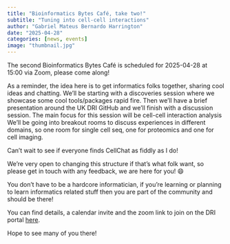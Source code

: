 ```yaml
---
title: "Bioinformatics Bytes Café, take two!"
subtitle: "Tuning into cell-cell interactions"
author: "Gabriel Mateus Bernardo Harrington"
date: "2025-04-28"
categories: [news, events]
image: "thumbnail.jpg"
---
```


The second Bioinformatics Bytes Café is scheduled for 2025-04-28 at 15:00 via Zoom, please come along!

As a reminder, the idea here is to get informatics folks together, sharing cool ideas and chatting. We'll be starting with a discoveries session where we showcase some cool tools/packages rapid fire. 
Then we'll have a brief presentation around the UK DRI GitHub and we'll finish with a discussion session.
The main focus for this session will be cell-cell interaction analysis
We'll be going into breakout rooms to discuss experiences in different domains, so one room for single cell seq, one for proteomics and one for cell imaging.

Can't wait to see if everyone finds CellChat as fiddly as I do!

We're very open to changing this structure if that's what folk want, so please get in touch with any feedback, we are here for you! 😄

You don’t have to be a hardcore informatician, if you’re learning or planning to learn informatics related stuff then you are part of the community and should be there!

You can find details, a calendar invite and the zoom link to join on the DRI portal [here](https://portal.ukdri.ac.uk/events/bioinformatic-bytes-cafe-2).

Hope to see many of you there!
